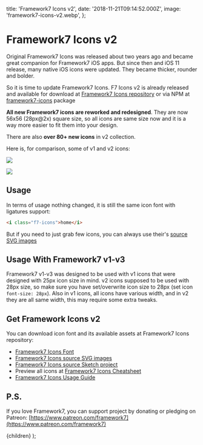   title: 'Framework7 Icons v2',
  date: '2018-11-21T09:14:52.000Z',
  image: 'framework7-icons-v2.webp',
};

# Framework7 Icons v2

Original Framework7 Icons was released about two years ago and became great companion for Framework7 iOS apps. But since then and iOS 11 release, many native iOS icons were updated. They became thicker, rounder and bolder.

So it is time to update Framework7 Icons. F7 Icons v2 is already released and available for download at [Framework7 Icons repository](https://github.com/framework7io/framework7-icons) or via NPM at [framework7-icons](https://www.npmjs.com/package/framework7-icons) package

**All new Framework7 icons are reworked and redesigned**. They are now 56x56 (28px@2x) square size, so all icons are same size now and it is a way more easier to fit them into your design.

There are also **over 80+ new icons** in v2 collection.

Here is, for comparison, some of v1 and v2 icons:

![](/images/framework7-icons-v2-0.png)

![](/images/framework7-icons-v2-1.png)

## Usage

In terms of usage nothing changed, it is still the same icon font with ligatures support:

```html
<i class="f7-icons">home</i>
```

But if you need to just grab few icons, you can always use their's [source SVG images](https://github.com/framework7io/framework7-icons/tree/master/src)

## Usage With Framework7 v1-v3

Framework7 v1-v3 was designed to be used with v1 icons that were designed with 25px icon size in mind. v2 icons supposed to be used with 28px size, so make sure you have set/overwrite icon size to 28px (set icon `font-size: 28px`). Also in v1 icons, all icons have various width, and in v2 they are all same width, this may require some extra tweaks.

## Get Framework Icons v2

You can download icon font and its available assets at Framework7 Icons repository:

- [Framework7 Icons Font](https://github.com/framework7io/framework7-icons/tree/master/fonts)
- [Framework7 Icons source SVG images](https://github.com/framework7io/framework7-icons/tree/master/src)
- [Framework7 Icons source Sketch project](https://github.com/framework7io/framework7-icons/tree/master/sketch)
- Preview all icons at [Framework7 Icons Cheatsheet](http://framework7.io/icons/)
- [Framework7 Icons Usage Guide](https://github.com/framework7io/framework7-icons/blob/master/README.md#framework7-icons)

## P.S.

If you love Framework7, you can support project by donating or pledging on Patreon: [https://www.patreon.com/framework7](https://www.patreon.com/framework7)

  <PostLayout meta={meta}>{children}</PostLayout>
);
